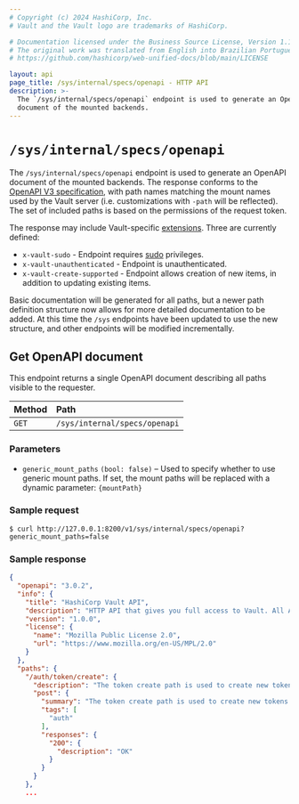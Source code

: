 ```yaml
---
# Copyright (c) 2024 HashiCorp, Inc.
# Vault and the Vault logo are trademarks of HashiCorp.

# Documentation licensed under the Business Source License, Version 1.1.
# The original work was translated from English into Brazilian Portuguese.
# https://github.com/hashicorp/web-unified-docs/blob/main/LICENSE

layout: api
page_title: /sys/internal/specs/openapi - HTTP API
description: >-
  The `/sys/internal/specs/openapi` endpoint is used to generate an OpenAPI
  document of the mounted backends.
---
```


# `/sys/internal/specs/openapi`

The `/sys/internal/specs/openapi` endpoint is used to generate an OpenAPI document of the mounted backends.
The response conforms to the [OpenAPI V3 specification](https://github.com/OAI/OpenAPI-Specification/blob/master/versions/3.0.2.md),
with path names matching the mount names used by the Vault server (i.e. customizations with `-path` will be reflected).
The set of included paths is based on the permissions of the request token.

The response may include Vault-specific [extensions](https://github.com/oai/openapi-specification/blob/master/versions/3.0.2.md#specification-extensions). Three are currently defined:

- `x-vault-sudo` - Endpoint requires [sudo](/vault/docs/concepts/policies#sudo) privileges.
- `x-vault-unauthenticated` - Endpoint is unauthenticated.
- `x-vault-create-supported` - Endpoint allows creation of new items, in addition to updating existing items.

Basic documentation will be generated for all paths, but a newer path definition structure now allows for
more detailed documentation to be added. At this time the `/sys` endpoints have been updated to use the new
structure, and other endpoints will be modified incrementally.

## Get OpenAPI document

This endpoint returns a single OpenAPI document describing all paths visible to the requester.

| Method | Path                          |
| :----- | :---------------------------- |
| `GET`  | `/sys/internal/specs/openapi` |

### Parameters

- `generic_mount_paths` `(bool: false)` – Used to specify whether to use generic mount paths. If set, the mount paths will be replaced with a dynamic parameter: `{mountPath}`


### Sample request

```shell-session
$ curl http://127.0.0.1:8200/v1/sys/internal/specs/openapi?generic_mount_paths=false
```

### Sample response

```json
{
  "openapi": "3.0.2",
  "info": {
    "title": "HashiCorp Vault API",
    "description": "HTTP API that gives you full access to Vault. All API routes are prefixed with `/v1/`.",
    "version": "1.0.0",
    "license": {
      "name": "Mozilla Public License 2.0",
      "url": "https://www.mozilla.org/en-US/MPL/2.0"
    }
  },
  "paths": {
    "/auth/token/create": {
      "description": "The token create path is used to create new tokens.",
      "post": {
        "summary": "The token create path is used to create new tokens.",
        "tags": [
          "auth"
        ],
        "responses": {
          "200": {
            "description": "OK"
          }
        }
      }
    },
    ...
```
